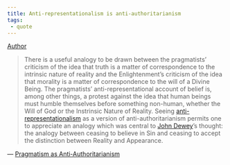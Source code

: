 ```yaml
---
title: Anti-representationalism is anti-authoritarianism
tags:
 - quote
---
```


[Author](/docs/phil/Richard Rorty.html)

> There is a useful analogy to be drawn between the pragmatists' criticism of the idea that truth is a matter of correspondence to the intrinsic nature of reality and the Enlightenment's criticism of the idea that morality is a matter of correspondence to the will of a Divine Being. The pragmatists' anti-representational account of belief is, among other things, a protest against the idea that human beings must humble themselves before something non-human, whether the Will of God or the Instrinsic Nature of Reality. Seeing [anti-representationalism](/docs/phil/Anti-representationalism.html) as a version of anti-authoritarianism permits one to appreciate an analogy which was central to [John Dewey](/docs/phil/John Dewey.html)'s thought: the analogy between ceasing to believe in Sin and ceasing to accept the distinction between Reality and Appearance.

— [Pragmatism as Anti-Authoritarianism](/docs/phil/Pragmatism as Anti-Authoritarianism.html)